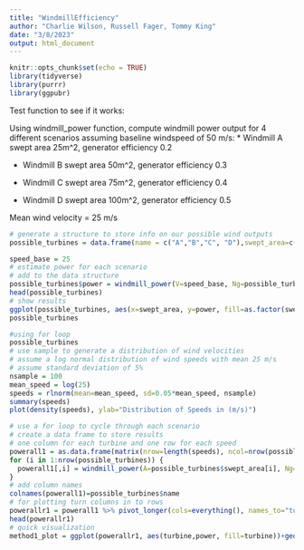 ```yaml
---
title: "WindmillEfficiency"
author: "Charlie Wilson, Russell Fager, Tommy King"
date: "3/8/2023"
output: html_document
---
```


```r
knitr::opts_chunk$set(echo = TRUE)
library(tidyverse)
library(purrr)
library(ggpubr)
```
Test function to see if it works:

Using windmill_power function, compute windmill power output for 4 different scenarios assuming baseline windspeed of 50 m/s:
* Windmill A  swept area 25m^2, generator efficiency 0.2

* Windmill B swept area 50m^2, generator efficiency 0.3

* Windmill C swept area 75m^2, generator efficiency 0.4

* Windmill D swept area 100m^2, generator efficiency 0.5

Mean wind velocity = 25 m/s 

```r
# generate a structure to store info on our possible wind outputs
possible_turbines = data.frame(name = c("A","B","C", "D"),swept_area=c(25,50,75,100), generator_eff = c(0.2,0.3,0.4,0.5))

speed_base = 25
# estimate power for each scenario
# add to the data structure
possible_turbines$power = windmill_power(V=speed_base, Ng=possible_turbines$generator_eff, A = possible_turbines$swept_area)
head(possible_turbines)
# show results                         
ggplot(possible_turbines, aes(x=swept_area, y=power, fill=as.factor(swept_area)))+geom_col()+labs(y="Power (Watts)", x="Swept Area (m2)", fill="Swept Area (m2)")
possible_turbines

```

```r
#using for loop
possible_turbines
# use sample to generate a distribution of wind velocities 
# assume a log normal distribution of wind speeds with mean 25 m/s
# assume standard deviation of 5%
nsample = 100
mean_speed = log(25)
speeds = rlnorm(mean=mean_speed, sd=0.05*mean_speed, nsample)
summary(speeds)
plot(density(speeds), ylab="Distribution of Speeds in (m/s)")

# use a for loop to cycle through each scenario
# create a data frame to store results 
# one column for each turbine and one row for each speed
powerall1 = as.data.frame(matrix(nrow=length(speeds), ncol=nrow(possible_turbines)))
for (i in 1:nrow(possible_turbines)) {
  powerall1[,i] = windmill_power(A=possible_turbines$swept_area[i], Ng=possible_turbines$generator_eff[i], V=speeds)
}
# add column names
colnames(powerall1)=possible_turbines$name
# for plotting turn columns in to rows
powerallr1 = powerall1 %>% pivot_longer(cols=everything(), names_to="turbine", values_to="power")
head(powerallr1)
# quick visualization
method1_plot = ggplot(powerallr1, aes(turbine,power, fill=turbine))+geom_boxplot()+ggtitle("For Loop")


```

